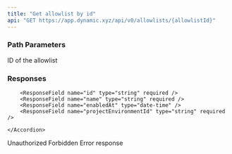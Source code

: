 ```yaml
---
title: "Get allowlist by id"
api: "GET https://app.dynamic.xyz/api/v0/allowlists/{allowlistId}"
---
```


### Path Parameters

<ParamField path="allowlistId" type="string" required>
  ID of the allowlist
</ParamField>

### Responses

<Tabs>

<Tab title="🟢 200">

<ResponseField name="" type="array of objects" >
    <Accordion title="Show properties" >

        <ResponseField name="id" type="string" required />
        <ResponseField name="name" type="string" required />
        <ResponseField name="enabledAt" type="date-time" />
        <ResponseField name="projectEnvironmentId" type="string" required />

    </Accordion>

</ResponseField>

</Tab>

<Tab title="🔴 401">
Unauthorized

  <ResponseField name="" type="string" />
</Tab>

<Tab title="🔴 403">
Forbidden

  <ResponseField name="error" type="string" />
</Tab>

<Tab title="🔴 500">
Error response

<ResponseField name="error" type="string" />
 
</Tab>

</Tabs>
